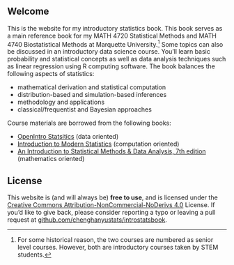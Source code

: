 ## Welcome {.unnumbered}

This is the website for my introductory statistics book. This book serves as a main reference book for my MATH 4720 Statistical Methods and MATH 4740 Biostatistical Methods at Marquette University.[^index-1] Some topics can also be discussed in an introductory data science course. You'll learn basic probability and statistical concepts as well as data analysis techniques such as linear regression using R computing software. The book balances the following aspects of statistics:

[^index-1]: For some historical reason, the two courses are numbered as senior level courses. However, both are introductory courses taken by STEM students.

-   mathematical derivation and statistical computation
-   distribution-based and simulation-based inferences
-   methodology and applications
-   classical/frequentist and Bayesian approaches

Course materials are borrowed from the following books:

- [OpenIntro Statsitics](https://www.openintro.org/book/os/) (data oriented)
- [Introduction to Modern Statistics](https://openintro-ims.netlify.app/) (computation oriented)
- [An Introduction to Statistical Methods & Data Analysis, 7th edition](https://www.filepicker.io/api/file/GdeoWEcATWi1pXV1DlPe) (mathematics oriented)


## License

This website is (and will always be) **free to use**, and is licensed under the [Creative Commons Attribution-NonCommercial-NoDerivs 4.0](https://creativecommons.org/licenses/by-nc-nd/4.0/) License. If you'd like to give back, please consider reporting a typo or leaving a pull request at [github.com/chenghanyustats/introstatsbook](https://github.com/chenghanyustats/introstatsbook).
